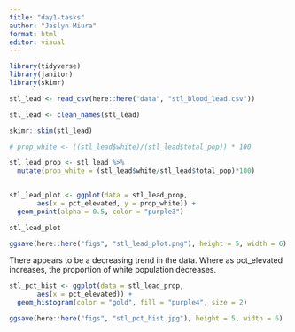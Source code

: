 ```yaml
---
title: "day1-tasks"
author: "Jaslyn Miura"
format: html
editor: visual
---
```


```r
library(tidyverse)
library(janitor)
library(skimr)
```

```r

stl_lead <- read_csv(here::here("data", "stl_blood_lead.csv"))

stl_lead <- clean_names(stl_lead)

skimr::skim(stl_lead)

```

```r

# prop_white <- ((stl_lead$white)/(stl_lead$total_pop)) * 100

stl_lead_prop <- stl_lead %>%
  mutate(prop_white = (stl_lead$white/stl_lead$total_pop)*100) 
  

```

```r

stl_lead_plot <- ggplot(data = stl_lead_prop,
       aes(x = pct_elevated, y = prop_white)) +
  geom_point(alpha = 0.5, color = "purple3")

stl_lead_plot

ggsave(here::here("figs", "stl_lead_plot.png"), height = 5, width = 6)

```
There appears to be a decreasing trend in the data. Where as pct_elevated increases, the proportion of white population decreases.

```r

stl_pct_hist <- ggplot(data = stl_lead_prop, 
       aes(x = pct_elevated)) + 
  geom_histogram(color = "gold", fill = "purple4", size = 2)

ggsave(here::here("figs", "stl_pct_hist.jpg"), height = 5, width = 6)

```

